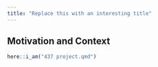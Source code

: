 ```yaml
---
title: "Replace this with an interesting title"
---
```


## Motivation and Context

```r
here::i_am("437 project.qmd")
```